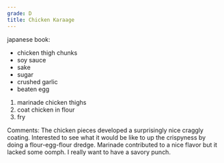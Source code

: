 ```yaml
---
grade: D
title: Chicken Karaage
---
```

japanese book:
- chicken thigh chunks
- soy sauce
- sake
- sugar
- crushed garlic
- beaten egg


1. marinade chicken thighs
2. coat chicken in flour
3. fry 


Comments:
The chicken pieces developed a surprisingly nice 
craggly coating. Interested to see what it would
be like to up the crispyness by doing a flour-egg-flour
dredge. Marinade contributed to a nice flavor but it
lacked some oomph. I really want to have a savory punch.